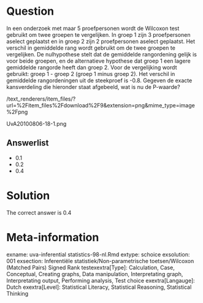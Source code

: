 Question
========

In een onderzoek met maar 5 proefpersonen wordt de Wilcoxon test gebruikt om twee groepen te vergelijken. In groep 1 zijn 3 proefpersonen aselect geplaatst en in groep 2 zijn 2 proefpersonen aselect geplaatst. Het verschil in gemiddelde rang wordt gebruikt om de twee groepen te vergelijken. De nulhypothese stelt dat de gemiddelde rangordening gelijk is voor beide groepen, en de alternatieve hypothese dat groep 1 een lagere gemiddelde rangorde heeft dan groep 2. Voor de vergelijking wordt gebruikt: groep 1 - groep 2 (groep 1 minus groep 2). Het verschil in gemiddelde rangordeningen uit de steekproef is -0.8. Gegeven de exacte kansverdeling die hieronder staat afgebeeld, wat is nu de P-waarde? 

 /text_renderers/item_files/?url=%2Fitem_files%2Fdownload%2F9&extension=png&mime_type=image%2Fpng 

 UvA20100806-18-1.png 

Answerlist
----------
* 0.1
* 0.2
* 0.4

Solution
========

The correct answer is  0.4 

Meta-information
================
exname: uva-inferential statistics-98-nl.Rmd 
extype: schoice 
exsolution: 001 
exsection: Inferentiële statistiek/Non-parametrische toetsen/Wilcoxon (Matched Pairs) Signed Rank testexextra[Type]: Calculation, Case, Conceptual, Creating graphs, Data manipulation, Interpretating graph, Interpretating output, Performing analysis, Test choice 
exextra[Langauge]: Dutch 
exextra[Level]: Statistical Literacy, Statistical Reasoning, Statistical Thinking 
